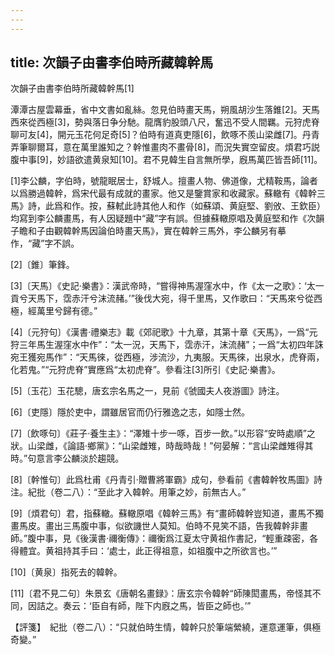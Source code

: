 ```yaml
---
---
---
```

title: 次韻子由書李伯時所藏韓幹馬
---



次韻子由書李伯時所藏韓幹馬[1]


潭潭古屋雲幕垂，省中文書如亂絲。忽見伯時畫天馬，朔風胡沙生落錐[2]。天馬西來從西極[3]，勢與落日争分馳。龍膺豹股頭八尺，奮迅不受人間羈。元狩虎脊聊可友[4]，開元玉花何足奇[5]？伯時有道真吏隱[6]，飲啄不羨山梁雌[7]。丹青弄筆聊爾耳，意在萬里誰知之？幹惟畫肉不畫骨[8]，而況失實空留皮。煩君巧説腹中事[9]，妙語欲遣黄泉知[10]。君不見韓生自言無所學，廐馬萬匹皆吾師[11]。

[1]李公麟，字伯時，號龍眠居士，舒城人。擅畫人物、佛道像，尤精鞍馬，論者以爲勝過韓幹，爲宋代最有成就的畫家。他又是鑒賞家和收藏家。蘇轍有《韓幹三馬》詩，此爲和作。按，蘇軾此詩其他人和作（如蘇頌、黄庭堅、劉攽、王欽臣）均寫到李公麟畫馬，有人因疑題中“藏”字有誤。但據蘇轍原唱及黄庭堅和作《次韻子瞻和子由觀韓幹馬因論伯時畫天馬》，實在韓幹三馬外，李公麟另有摹作，“藏”字不誤。

[2]〔錐〕筆鋒。

[3]〔天馬〕《史記·樂書》：漢武帝時，“嘗得神馬渥窪水中，作《太一之歌》：‘太一貢兮天馬下，霑赤汗兮沫流赭。’”後伐大宛，得千里馬，又作歌曰：“天馬來兮從西極，經萬里兮歸有德。”

[4]〔元狩句〕《漢書·禮樂志》載《郊祀歌》十九章，其第十章《天馬》，一爲“元狩三年馬生渥窪水中作”：“太一況，天馬下，霑赤汗，沫流赭”；一爲“太初四年誅宛王獲宛馬作”：“天馬徠，從西極，涉流沙，九夷服。天馬徠，出泉水，虎脊兩，化若鬼。”“元狩虎脊”實應爲“太初虎脊”。參看注[3]所引《史記·樂書》。

[5]〔玉花〕玉花驄，唐玄宗名馬之一，見前《虢國夫人夜游圖》詩注。

[6]〔吏隱〕隱於吏中，謂雖居官而仍行雅逸之志，如隱士然。

[7]〔飲啄句〕《莊子·養生主》：“澤雉十步一啄，百步一飲。”以形容“安時處順”之狀。山梁雌，《論語·鄉黨》：“山梁雌雉，時哉時哉！”何晏解：“言山梁雌雉得其時。”句意言李公麟淡於趨競。

[8]〔幹惟句〕此爲杜甫《丹青引·贈曹將軍霸》成句，參看前《書韓幹牧馬圖》詩注。紀批（卷二八）：“至此才入韓幹。用筆之妙，前無古人。”

[9]〔煩君句〕君，指蘇轍。蘇轍原唱《韓幹三馬》有“畫師韓幹豈知道，畫馬不獨畫馬皮。畫出三馬腹中事，似欲譏世人莫知。伯時不見笑不語，告我韓幹非畫師。”腹中事，見《後漢書·禰衡傳》：禰衡爲江夏太守黄祖作書記，“輕重疎密，各得體宜。黄祖持其手曰：‘處士，此正得祖意，如祖腹中之所欲言也。’”

[10]〔黄泉〕指死去的韓幹。

[11]〔君不見二句〕朱景玄《唐朝名畫録》：唐玄宗令韓幹“師陳閎畫馬，帝怪其不同，因詰之。奏云：‘臣自有師，陛下内廐之馬，皆臣之師也。’”

【評箋】　紀批（卷二八）：“只就伯時生情，韓幹只於筆端縈繞，運意運筆，俱極奇變。”